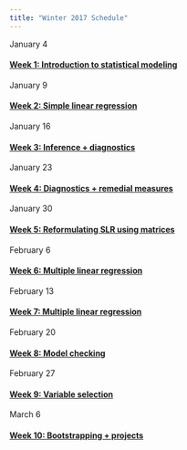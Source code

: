```yaml
---
title: "Winter 2017 Schedule"
---
```


January 4

#### [Week 1: Introduction to statistical modeling](week01.html)

January 9

#### [Week 2: Simple linear regression](week02.html)

January 16

#### [Week 3: Inference + diagnostics](week03.html)

January 23

#### [Week 4: Diagnostics + remedial measures](week04.html)

January 30

#### [Week 5: Reformulating SLR using matrices](week05.html)

February 6

#### [Week 6: Multiple linear regression](week06.html)

February 13

#### [Week 7: Multiple linear regression](week07.html)

February 20

#### [Week 8: Model checking](week08.html)

February 27

#### [Week 9: Variable selection](week09.html)

March 6

#### [Week 10:  Bootstrapping + projects](week10.html)